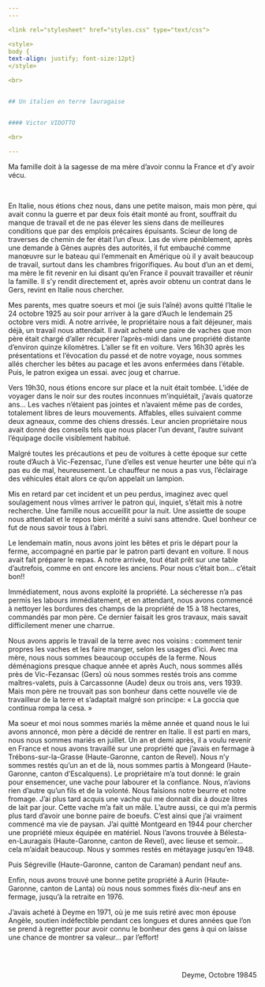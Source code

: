 ```yaml
---
---  

<link rel="stylesheet" href="styles.css" type="text/css">

<style>
body {
text-align: justify; font-size:12pt}
</style>

<br>  


## Un italien en terre lauragaise


#### Victor VIDOTTO  

<br>

---  
```


Ma famille doit à la sagesse de ma mère d’avoir connu la France et d’y avoir vécu.  

<br>

En Italie, nous étions chez nous, dans une petite maison, mais mon père, qui avait connu la guerre et par deux fois était monté au front, souffrait du manque de travail et de ne pas élever les siens dans de meilleures conditions que par des emplois précaires épuisants. Scieur de long de traverses de chemin de fer était l’un d’eux. Las de vivre péniblement, après une demande à Gènes auprès des autorités, il fut embauché comme manœuvre sur le bateau qui l’emmenait en Amérique où il y avait beaucoup de travail, surtout dans les chambres frigorifiques. Au bout d’un an et demi, ma mère le fit revenir en lui disant qu’en France il pouvait travailler et réunir la famille. Il s’y rendit directement et, après avoir obtenu un contrat dans le Gers, revint en Italie nous chercher.

Mes parents, mes quatre soeurs et moi (je suis l’aîné) avons quitté l’Italie le 24 octobre 1925 au soir pour arriver à la gare d’Auch le lendemain 25 octobre vers midi. A notre arrivée, le propriétaire nous a fait déjeuner, mais déjà, un travail nous attendait. Il avait acheté une paire de vaches que mon père était chargé d’aller récupérer l’après-midi dans une propriété distante d’environ quinze kilomètres. L’aller se fit en voiture. Vers 16h30 après les présentations et l’évocation du passé et de notre voyage, nous sommes allés chercher les bêtes au pacage et les avons enfermées dans l’étable. Puis, le patron exigea un essai. avec joug et charrue.

Vers 19h30, nous étions encore sur place et la nuit était tombée. L’idée de voyager dans le noir sur des routes inconnues m’inquiétait, j’avais quatorze ans… Les vaches n’étaient pas jointes et n’avaient même pas de cordes, totalement libres de leurs mouvements. Affables, elles suivaient comme deux agneaux, comme des chiens dressés. Leur ancien propriétaire nous avait donné des conseils tels que nous placer l’un devant, l’autre suivant l’équipage docile visiblement habitué.

Malgré toutes les précautions et peu de voitures à cette époque sur cette route d’Auch à Vic-Fezensac, l’une d’elles est venue heurter une bête qui n’a pas eu de mal, heureusement. Le chauffeur ne nous a pas vus, l’éclairage des véhicules était alors ce qu’on appelait un lampion.

Mis en retard par cet incident et un peu perdus, imaginez avec quel soulagement nous vîmes arriver le patron qui, inquiet, s’était mis à notre recherche. Une famille nous accueillit pour la nuit. Une assiette de soupe nous attendait et le repos bien mérité a suivi sans attendre. Quel bonheur ce fut de nous savoir tous à l’abri.

Le lendemain matin, nous avons joint les bêtes et pris le départ pour la ferme, accompagné en partie par le patron parti devant en voiture. Il nous avait fait préparer le repas. A notre arrivée, tout était prêt sur une table d’autrefois, comme en ont encore les anciens. Pour nous c’était bon… c’était bon!!

Immédiatement, nous avons exploité la propriété. La sécheresse n’a pas permis les labours immédiatement, et en attendant, nous avons commencé à nettoyer les bordures des champs de la propriété de 15 à 18 hectares, commandés par mon père. Ce dernier faisait les gros travaux, mais savait difficilement mener une charrue.

Nous avons appris le travail de la terre avec nos voisins : comment tenir propres les vaches et les faire manger, selon les usages d’ici. Avec ma mère, nous nous sommes beaucoup occupés de la ferme. Nous déménagions presque chaque année et après Auch, nous sommes allés près de Vic-Fezansac (Gers) où nous sommes restés trois ans comme maîtres-valets, puis à Carcassonne (Aude) deux ou trois ans, vers 1939. Mais mon père ne trouvait pas son bonheur dans cette nouvelle vie de travailleur de la terre et s’adaptait  malgré son principe:  « La goccia que continua rompa la cesa. »

Ma soeur et moi nous sommes mariés la même année et quand nous le lui avons annoncé, mon père a décidé de rentrer en Italie. Il est parti en mars, nous nous sommes mariés en juillet. Un an et demi après, il a voulu revenir en France et nous avons travaillé sur une propriété que j’avais en fermage à Trébons-sur-la-Grasse (Haute-Garonne, canton de Revel). Nous n’y sommes restés qu’un an et de là, nous sommes partis à Mongeard (Haute-Garonne, canton d’Escalquens). Le propriétaire m’a tout donné: le grain pour ensemencer, une vache pour labourer et la confiance. Nous, n’avions rien d’autre qu’un fils et de la volonté. Nous faisions notre beurre et notre fromage. J’ai plus tard acquis une vache qui me donnait dix à douze litres de lait par jour. Cette vache m’a fait un mâle. L’autre aussi, ce qui m’a permis plus tard d’avoir une bonne paire de boeufs. C’est ainsi que j’ai vraiment commencé ma vie de paysan. J’ai quitté Montgeard en 1944 pour chercher une propriété mieux équipée en matériel. Nous l’avons trouvée à Bélesta-en-Lauragais (Haute-Garonne, canton de Revel), avec lieuse et semoir… cela m’aidait beaucoup. Nous y sommes restés en métayage jusqu’en 1948.

Puis Ségreville (Haute-Garonne, canton de Caraman) pendant neuf ans.

Enfin, nous avons trouvé une bonne petite propriété à Aurin (Haute-Garonne, canton de Lanta) où nous nous sommes fixés dix-neuf ans en fermage, jusqu’à la retraite en 1976.

J’avais acheté à Deyme en 1971, où je me suis retiré avec mon épouse Angèle, soutien indéfectible pendant ces longues et dures années que l’on se prend à regretter pour avoir connu le bonheur des gens à qui on laisse une chance  de montrer sa valeur… par l’effort!


<br> 

<div style= "float:right;position: relative;margin-left: 20px"> 
Deyme, Octobre 19845  
</div>

